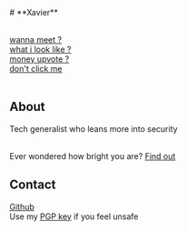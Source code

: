 
<Navbar />
# **Xavier**
<br /><br />

[wanna meet ?](https://calendly.com/jaarabytes)<br />
[what i look like ?](/about/bananas.mp4)<br />
[money upvote ?](/donate)<br />
[don't click me](https://bit.ly/4eF3t1B)<br/><br />
## About <br />
Tech generalist who leans more into security<br /><br />

Ever wondered how bright you are? [Find out](https://jipime.netlify.app)<br/>

## Contact

[Github](https://github.com/Jaarabytes)<br />
Use my [PGP key](/pub.asc) if you feel unsafe<br/>

<PlayButton />
